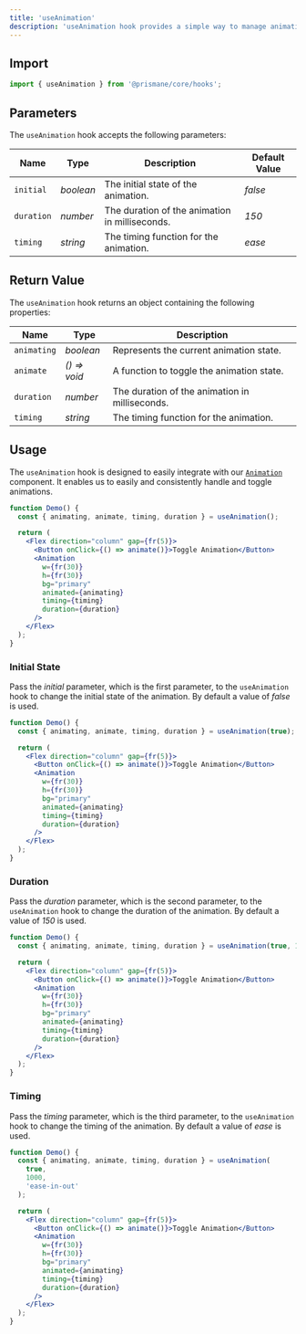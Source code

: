 ---
title: 'useAnimation'
description: 'useAnimation hook provides a simple way to manage animation state in your components.'
---

## Import

```js
import { useAnimation } from '@prismane/core/hooks';
```

## Parameters

The `useAnimation` hook accepts the following parameters:

| Name       | Type      | Description                                    | Default Value |
| ---------- | --------- | ---------------------------------------------- | ------------- |
| `initial`  | _boolean_ | The initial state of the animation.            | _false_       |
| `duration` | _number_  | The duration of the animation in milliseconds. | _150_         |
| `timing`   | _string_  | The timing function for the animation.         | _ease_        |

## Return Value

The `useAnimation` hook returns an object containing the following properties:

| Name        | Type         | Description                                    |
| ----------- | ------------ | ---------------------------------------------- |
| `animating` | _boolean_    | Represents the current animation state.        |
| `animate`   | _() => void_ | A function to toggle the animation state.      |
| `duration`  | _number_     | The duration of the animation in milliseconds. |
| `timing`    | _string_     | The timing function for the animation.         |

## Usage

The `useAnimation` hook is designed to easily integrate with our [`Animation`](/docs/components/miscellaneous/animation) component. It enables us to easily and consistently handle and toggle animations.

```jsx preview
function Demo() {
  const { animating, animate, timing, duration } = useAnimation();

  return (
    <Flex direction="column" gap={fr(5)}>
      <Button onClick={() => animate()}>Toggle Animation</Button>
      <Animation
        w={fr(30)}
        h={fr(30)}
        bg="primary"
        animated={animating}
        timing={timing}
        duration={duration}
      />
    </Flex>
  );
}
```

### Initial State

Pass the _initial_ parameter, which is the first parameter, to the `useAnimation` hook to change the initial state of the animation. By default a value of _false_ is used.

```jsx preview
function Demo() {
  const { animating, animate, timing, duration } = useAnimation(true);

  return (
    <Flex direction="column" gap={fr(5)}>
      <Button onClick={() => animate()}>Toggle Animation</Button>
      <Animation
        w={fr(30)}
        h={fr(30)}
        bg="primary"
        animated={animating}
        timing={timing}
        duration={duration}
      />
    </Flex>
  );
}
```

### Duration

Pass the _duration_ parameter, which is the second parameter, to the `useAnimation` hook to change the duration of the animation. By default a value of _150_ is used.

```jsx preview
function Demo() {
  const { animating, animate, timing, duration } = useAnimation(true, 1000);

  return (
    <Flex direction="column" gap={fr(5)}>
      <Button onClick={() => animate()}>Toggle Animation</Button>
      <Animation
        w={fr(30)}
        h={fr(30)}
        bg="primary"
        animated={animating}
        timing={timing}
        duration={duration}
      />
    </Flex>
  );
}
```

### Timing

Pass the _timing_ parameter, which is the third parameter, to the `useAnimation` hook to change the timing of the animation. By default a value of _ease_ is used.

```jsx preview
function Demo() {
  const { animating, animate, timing, duration } = useAnimation(
    true,
    1000,
    'ease-in-out'
  );

  return (
    <Flex direction="column" gap={fr(5)}>
      <Button onClick={() => animate()}>Toggle Animation</Button>
      <Animation
        w={fr(30)}
        h={fr(30)}
        bg="primary"
        animated={animating}
        timing={timing}
        duration={duration}
      />
    </Flex>
  );
}
```
